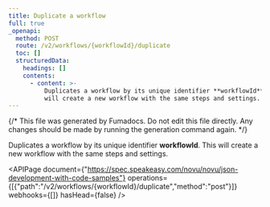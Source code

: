 ```yaml
---
title: Duplicate a workflow
full: true
_openapi:
  method: POST
  route: /v2/workflows/{workflowId}/duplicate
  toc: []
  structuredData:
    headings: []
    contents:
      - content: >-
          Duplicates a workflow by its unique identifier **workflowId**. This
          will create a new workflow with the same steps and settings.
---
```


{/* This file was generated by Fumadocs. Do not edit this file directly. Any changes should be made by running the generation command again. */}

Duplicates a workflow by its unique identifier **workflowId**. This will create a new workflow with the same steps and settings.

<APIPage document={"https://spec.speakeasy.com/novu/novu/json-development-with-code-samples"} operations={[{"path":"/v2/workflows/{workflowId}/duplicate","method":"post"}]} webhooks={[]} hasHead={false} />